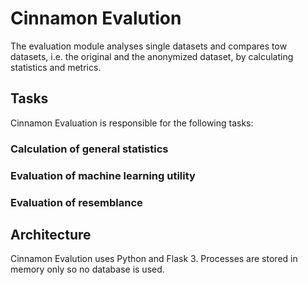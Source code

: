 # Cinnamon Evalution

The evaluation module analyses single datasets and compares tow datasets, i.e. the original and the anonymized dataset, by calculating statistics and metrics.

## Tasks

Cinnamon Evaluation is responsible for the following tasks:

### Calculation of general statistics

### Evaluation of machine learning utility

### Evaluation of resemblance

## Architecture

Cinnamon Evalution uses Python and Flask 3.
Processes are stored in memory only so no database is used.
